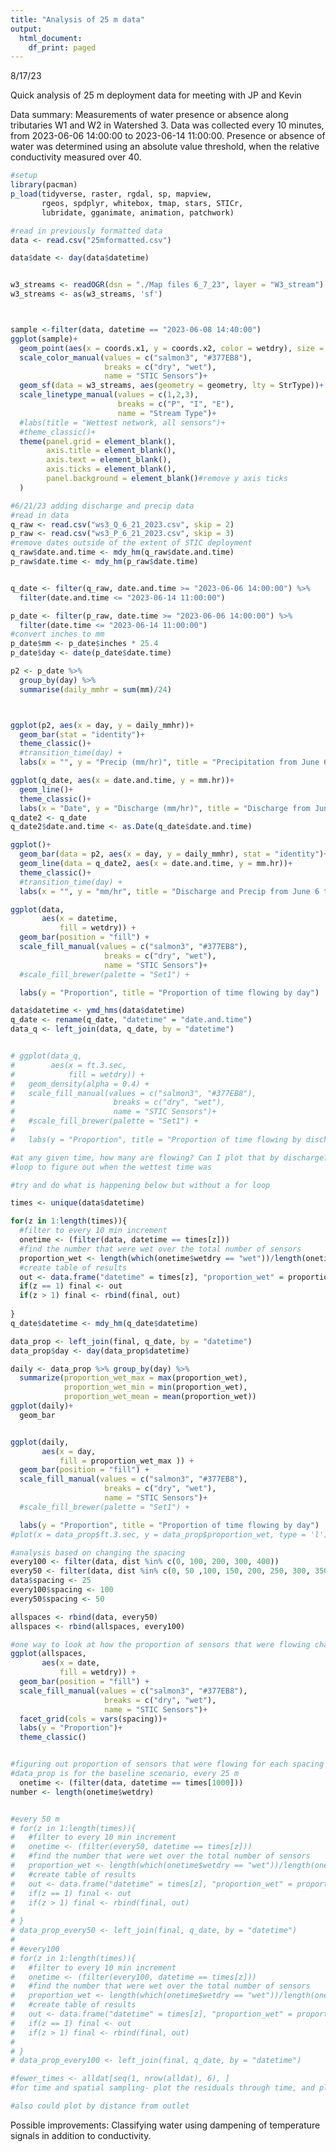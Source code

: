 ```yaml
---
title: "Analysis of 25 m data"
output:
  html_document:
    df_print: paged
---
```


8/17/23

Quick analysis of 25 m deployment data for meeting with JP and Kevin

Data summary: Measurements of water presence or absence along tributaries W1 and W2 in Watershed 3. Data was collected every 10 minutes, from 2023-06-06 14:00:00 to 2023-06-14 11:00:00. Presence or absence of water was determined using an absolute value threshold, when the relative conductivity measured over 40. 

```r
#setup
library(pacman)
p_load(tidyverse, raster, rgdal, sp, mapview,
       rgeos, spdplyr, whitebox, tmap, stars, STICr,
       lubridate, gganimate, animation, patchwork)

#read in previously formatted data
data <- read.csv("25mformatted.csv")

data$date <- day(data$datetime)


w3_streams <- readOGR(dsn = "./Map files 6_7_23", layer = "W3_stream")
w3_streams <- as(w3_streams, 'sf')



sample <-filter(data, datetime == "2023-06-08 14:40:00")
ggplot(sample)+
  geom_point(aes(x = coords.x1, y = coords.x2, color = wetdry), size = 2)+
  scale_color_manual(values = c("salmon3", "#377EB8"),
                     breaks = c("dry", "wet"),
                     name = "STIC Sensors")+
  geom_sf(data = w3_streams, aes(geometry = geometry, lty = StrType))+
  scale_linetype_manual(values = c(1,2,3),
                        breaks = c("P", "I", "E"),
                        name = "Stream Type")+
  #labs(title = "Wettest network, all sensors")+
  #theme_classic()+
  theme(panel.grid = element_blank(),
        axis.title = element_blank(),
        axis.text = element_blank(),
        axis.ticks = element_blank(),
        panel.background = element_blank()#remove y axis ticks
  )
```

```r
#6/21/23 adding discharge and precip data
#read in data
q_raw <- read.csv("ws3_Q_6_21_2023.csv", skip = 2)
p_raw <- read.csv("ws3_P_6_21_2023.csv", skip = 3)
#remove dates outside of the extent of STIC deployment
q_raw$date.and.time <- mdy_hm(q_raw$date.and.time)
p_raw$date.time <- mdy_hm(p_raw$date.time)


q_date <- filter(q_raw, date.and.time >= "2023-06-06 14:00:00") %>% 
  filter(date.and.time <= "2023-06-14 11:00:00")

p_date <- filter(p_raw, date.time >= "2023-06-06 14:00:00") %>% 
  filter(date.time <= "2023-06-14 11:00:00")
#convert inches to mm
p_date$mm <- p_date$inches * 25.4
p_date$day <- date(p_date$date.time)

p2 <- p_date %>% 
  group_by(day) %>% 
  summarise(daily_mmhr = sum(mm)/24)



ggplot(p2, aes(x = day, y = daily_mmhr))+
  geom_bar(stat = "identity")+
  theme_classic()+
  #transition_time(day) +
  labs(x = "", y = "Precip (mm/hr)", title = "Precipitation from June 6 to June 14")

ggplot(q_date, aes(x = date.and.time, y = mm.hr))+
  geom_line()+
  theme_classic()+
  labs(x = "Date", y = "Discharge (mm/hr)", title = "Discharge from June 6 to June 14")
q_date2 <- q_date
q_date2$date.and.time <- as.Date(q_date$date.and.time)

ggplot()+
  geom_bar(data = p2, aes(x = day, y = daily_mmhr), stat = "identity")+
  geom_line(data = q_date2, aes(x = date.and.time, y = mm.hr))+
  theme_classic()+
  #transition_time(day) +
  labs(x = "", y = "mm/hr", title = "Discharge and Precip from June 6 to June 14")
```

```r

ggplot(data, 
       aes(x = datetime, 
           fill = wetdry)) + 
  geom_bar(position = "fill") +
  scale_fill_manual(values = c("salmon3", "#377EB8"),
                     breaks = c("dry", "wet"),
                     name = "STIC Sensors")+
  #scale_fill_brewer(palette = "Set1") +

  labs(y = "Proportion", title = "Proportion of time flowing by day")

data$datetime <- ymd_hms(data$datetime)
q_date <- rename(q_date, "datetime" = "date.and.time")
data_q <- left_join(data, q_date, by = "datetime")


# ggplot(data_q, 
#        aes(x = ft.3.sec, 
#            fill = wetdry)) + 
#   geom_density(alpha = 0.4) +
#   scale_fill_manual(values = c("salmon3", "#377EB8"),
#                      breaks = c("dry", "wet"),
#                      name = "STIC Sensors")+
#   #scale_fill_brewer(palette = "Set1") +
# 
#   labs(y = "Proportion", title = "Proportion of time flowing by discharge")

#at any given time, how many are flowing? Can I plot that by discharge?
#loop to figure out when the wettest time was

#try and do what is happening below but without a for loop

times <- unique(data$datetime)

for(z in 1:length(times)){
  #filter to every 10 min increment
  onetime <- (filter(data, datetime == times[z]))
  #find the number that were wet over the total number of sensors
  proportion_wet <- length(which(onetime$wetdry == "wet"))/length(onetime$wetdry)
  #create table of results
  out <- data.frame("datetime" = times[z], "proportion_wet" = proportion_wet)
  if(z == 1) final <- out
  if(z > 1) final <- rbind(final, out)
  
}
q_date$datetime <- mdy_hm(q_date$datetime)

data_prop <- left_join(final, q_date, by = "datetime")
data_prop$day <- day(data_prop$datetime)

daily <- data_prop %>% group_by(day) %>% 
  summarize(proportion_wet_max = max(proportion_wet),
            proportion_wet_min = min(proportion_wet),
            proportion_wet_mean = mean(proportion_wet))
ggplot(daily)+
  geom_bar


ggplot(daily, 
       aes(x = day, 
           fill = proportion_wet_max )) + 
  geom_bar(position = "fill") +
  scale_fill_manual(values = c("salmon3", "#377EB8"),
                     breaks = c("dry", "wet"),
                     name = "STIC Sensors")+
  #scale_fill_brewer(palette = "Set1") +

  labs(y = "Proportion", title = "Proportion of time flowing by day")
#plot(x = data_prop$ft.3.sec, y = data_prop$proportion_wet, type = 'l')
```


```r
#analysis based on changing the spacing
every100 <- filter(data, dist %in% c(0, 100, 200, 300, 400))
every50 <- filter(data, dist %in% c(0, 50 ,100, 150, 200, 250, 300, 350, 400, 450, 461))
data$spacing <- 25
every100$spacing <- 100
every50$spacing <- 50

allspaces <- rbind(data, every50)
allspaces <- rbind(allspaces, every100)

#one way to look at how the proportion of sensors that were flowing changed with differences in spatial resolution
ggplot(allspaces, 
       aes(x = date, 
           fill = wetdry)) + 
  geom_bar(position = "fill") +
  scale_fill_manual(values = c("salmon3", "#377EB8"),
                     breaks = c("dry", "wet"),
                     name = "STIC Sensors")+
  facet_grid(cols = vars(spacing))+
  labs(y = "Proportion")+
  theme_classic()


#figuring out proportion of sensors that were flowing for each spacing
#data_prop is for the baseline scenario, every 25 m 
  onetime <- (filter(data, datetime == times[1000]))
number <- length(onetime$wetdry)


#every 50 m
# for(z in 1:length(times)){
#   #filter to every 10 min increment
#   onetime <- (filter(every50, datetime == times[z]))
#   #find the number that were wet over the total number of sensors
#   proportion_wet <- length(which(onetime$wetdry == "wet"))/length(onetime$wetdry)
#   #create table of results
#   out <- data.frame("datetime" = times[z], "proportion_wet" = proportion_wet)
#   if(z == 1) final <- out
#   if(z > 1) final <- rbind(final, out)
#   
# }
# data_prop_every50 <- left_join(final, q_date, by = "datetime")
# 
# #every100
# for(z in 1:length(times)){
#   #filter to every 10 min increment
#   onetime <- (filter(every100, datetime == times[z]))
#   #find the number that were wet over the total number of sensors
#   proportion_wet <- length(which(onetime$wetdry == "wet"))/length(onetime$wetdry)
#   #create table of results
#   out <- data.frame("datetime" = times[z], "proportion_wet" = proportion_wet)
#   if(z == 1) final <- out
#   if(z > 1) final <- rbind(final, out)
#   
# }
# data_prop_every100 <- left_join(final, q_date, by = "datetime")
```
```r
#fewer_times <- alldat[seq(1, nrow(alldat), 6), ]
#for time and spatial sampling- plot the residuals through time, and plot the residuals between the full resolution and coarser resolutions by precipitation or discharge

#also could plot by distance from outlet

```


Possible improvements: Classifying water using dampening of temperature signals in addition to conductivity. 